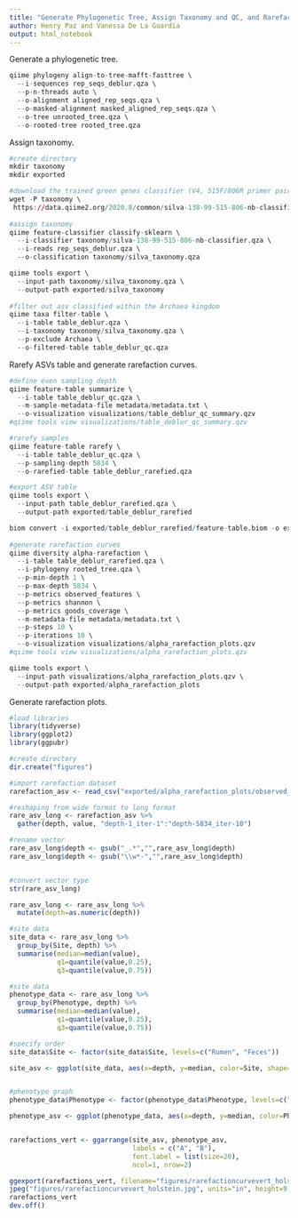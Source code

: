 ```yaml
---
title: "Generate Phylogenetic Tree, Assign Taxonomy and QC, and Rarefaction Curves"
author: Henry Paz and Vanessa De La Guardia
output: html_notebook
---
```


Generate a phylogenetic tree.

```r
qiime phylogeny align-to-tree-mafft-fasttree \
  --i-sequences rep_seqs_deblur.qza \
  --p-n-threads auto \
  --o-alignment aligned_rep_seqs.qza \
  --o-masked-alignment masked_aligned_rep_seqs.qza \
  --o-tree unrooted_tree.qza \
  --o-rooted-tree rooted_tree.qza
```

Assign taxonomy.

```r
#create directory
mkdir taxonomy
mkdir exported

#download the trained green genes classifier (V4, 515F/806R primer pair)
wget -P taxonomy \
 https://data.qiime2.org/2020.8/common/silva-138-99-515-806-nb-classifier.qza
  
#assign taxonomy
qiime feature-classifier classify-sklearn \
  --i-classifier taxonomy/silva-138-99-515-806-nb-classifier.qza \
  --i-reads rep_seqs_deblur.qza \
  --o-classification taxonomy/silva_taxonomy.qza

qiime tools export \
  --input-path taxonomy/silva_taxonomy.qza \
  --output-path exported/silva_taxonomy
  
#filter out asv classified within the Archaea kingdom
qiime taxa filter-table \
  --i-table table_deblur.qza \
  --i-taxonomy taxonomy/silva_taxonomy.qza \
  --p-exclude Archaea \
  --o-filtered-table table_deblur_qc.qza
```

Rarefy ASVs table and generate rarefaction curves.

```r
#define even sampling depth
qiime feature-table summarize \
  --i-table table_deblur_qc.qza \
  --m-sample-metadata-file metadata/metadata.txt \
  --o-visualization visualizations/table_deblur_qc_summary.qzv
#qiime tools view visualizations/table_deblur_qc_summary.qzv

#rarefy samples
qiime feature-table rarefy \
  --i-table table_deblur_qc.qza \
  --p-sampling-depth 5834 \
  --o-rarefied-table table_deblur_rarefied.qza

#export ASV table
qiime tools export \
  --input-path table_deblur_rarefied.qza \
  --output-path exported/table_deblur_rarefied

biom convert -i exported/table_deblur_rarefied/feature-table.biom -o exported/table_deblur_rarefied/feature-table.txt --to-tsv
  
#generate rarefaction curves  
qiime diversity alpha-rarefaction \
  --i-table table_deblur_rarefied.qza \
  --i-phylogeny rooted_tree.qza \
  --p-min-depth 1 \
  --p-max-depth 5834 \
  --p-metrics observed_features \
  --p-metrics shannon \
  --p-metrics goods_coverage \
  --m-metadata-file metadata/metadata.txt \
  --p-steps 10 \
  --p-iterations 10 \
  --o-visualization visualizations/alpha_rarefaction_plots.qzv 
#qiime tools view visualizations/alpha_rarefaction_plots.qzv 

qiime tools export \
  --input-path visualizations/alpha_rarefaction_plots.qzv \
  --output-path exported/alpha_rarefaction_plots
```

Generate rarefaction plots.

```r
#load libraries
library(tidyverse)
library(ggplot2)
library(ggpubr)

#create directory
dir.create("figures")

#import rarefaction dataset
rarefaction_asv <- read_csv("exported/alpha_rarefaction_plots/observed_features.csv") 

#reshaping from wide format to long format
rare_asv_long <- rarefaction_asv %>% 
  gather(depth, value, "depth-1_iter-1":"depth-5834_iter-10")

#rename vector
rare_asv_long$depth <- gsub("_.*","",rare_asv_long$depth)
rare_asv_long$depth <- gsub("\\w*-","",rare_asv_long$depth)


#convert vector type
str(rare_asv_long)

rare_asv_long <- rare_asv_long %>% 
  mutate(depth=as.numeric(depth))

#site data
site_data <- rare_asv_long %>% 
  group_by(Site, depth) %>% 
  summarise(median=median(value),
            q1=quantile(value,0.25),
            q3=quantile(value,0.75))

#site data
phenotype_data <- rare_asv_long %>% 
  group_by(Phenotype, depth) %>% 
  summarise(median=median(value),
            q1=quantile(value,0.25),
            q3=quantile(value,0.75))

#specify order
site_data$Site <- factor(site_data$Site, levels=c("Rumen", "Feces"))

site_asv <- ggplot(site_data, aes(x=depth, y=median, color=Site, shape=Site)) + geom_line(position=position_dodge(0.02)) + geom_point(size=3, position=position_dodge(0.02)) + labs(title="",x="Sequencing Depth", y="Amplicon Sequence Variants", color="Site", shape="Site") + theme(panel.grid.major = element_line(color="light gray", linetype = "dotted", size = 0.3), panel.grid.minor = element_blank(), panel.background = element_blank(), plot.title = element_text(color = "black", size= 16, face = "bold", hjust = 0.5), axis.line=element_line(color="black", size=0.5), axis.ticks=element_line(color="black"), axis.text=element_text(color="black", size=12, face="plain"), axis.title=element_text(color="black", size=14, face="bold"), legend.title=element_text(color= "black",size =10, face = "bold"), legend.text=element_text(color="black",size=9,face="bold")) + scale_colour_manual(name="Site", values=c("#006400", "#D2691E")) + scale_shape_manual(name="Site", values=c(15,16))


#phenotype graph
phenotype_data$Phenotype <- factor(phenotype_data$Phenotype, levels=c("Low Neff", "High Neff"))

phenotype_asv <- ggplot(phenotype_data, aes(x=depth, y=median, color=Phenotype, shape=Phenotype)) + geom_line(position=position_dodge(0.02)) + geom_point(size=3, position=position_dodge(0.02)) + labs(title="",x="Sequencing Depth", y="Amplicon Sequence Variants", color="Phenotype", shape="Phenotype") + theme(panel.grid.major = element_line(color="light gray", linetype = "dotted", size = 0.3), panel.grid.minor = element_blank(), panel.background = element_blank(), plot.title = element_text(color = "black", size= 16, face = "bold", hjust = 0.5), axis.line=element_line(color="black", size=0.5), axis.ticks=element_line(color="black"), axis.text=element_text(color="black", size=12, face="plain"), axis.title=element_text(color="black", size=14, face="bold"), legend.title=element_text(color= "black",size =10, face = "bold"), legend.text=element_text(color="black",size=9,face="bold")) + scale_colour_manual(values=c("Red","Blue")) + scale_shape_manual(values=c(15,16))


rarefactions_vert <- ggarrange(site_asv, phenotype_asv, 
                               labels = c("A", "B"),
                               font.label = list(size=20), 
                               ncol=1, nrow=2)

ggexport(rarefactions_vert, filename="figures/rarefactioncurvevert_holstein.pdf", height=9, width=9)
jpeg("figures/rarefactioncurvevert_holstein.jpg", units="in", height=9, width=9, res=300)
rarefactions_vert
dev.off()
```
